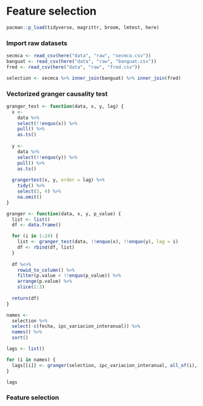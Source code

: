 # Feature selection

```r
pacman::p_load(tidyverse, magrittr, broom, lmtest, here)
```

### Import raw datasets

```r
secmca <- read_csv(here("data", "raw", "secmca.csv"))
banguat <- read_csv(here("data", "raw", "banguat.csv"))
fred <- read_csv(here("data", "raw", "fred.csv"))

selection <- secmca %>% inner_join(banguat) %>% inner_join(fred)
```

### Vectorized granger causality test

```r
granger_test <- function(data, x, y, lag) {
  x <- 
    data %>% 
    select(!!enquo(x)) %>% 
    pull() %>% 
    as.ts()
  
  y <- 
    data %>% 
    select(!!enquo(y)) %>% 
    pull() %>% 
    as.ts()
  
  grangertest(x, y, order = lag) %>% 
    tidy() %>% 
    select(3, 4) %>% 
    na.omit()
}

granger <- function(data, x, y, p_value) {
  list <- list()
  df <- data.frame()

  for (i in 1:24) {
    list <- granger_test(data, !!enquo(x), !!enquo(y), lag = i)
    df <- rbind(df, list) 
  } 
  
  df %<>% 
    rowid_to_column() %>% 
    filter(p.value < !!enquo(p_value)) %>% 
    arrange(p.value) %>% 
    slice(1:3)
    
  return(df)
}
```

```r
names <- 
  selection %>% 
  select(-c(fecha, ipc_variacion_interanual)) %>%
  names() %>% 
  sort()
```

```r
lags <- list()

for (i in names) {
  lags[[i]] <- granger(selection, ipc_variacion_interanual, all_of(i), 0.05)
}

lags
```

### Feature selection

```r

```
